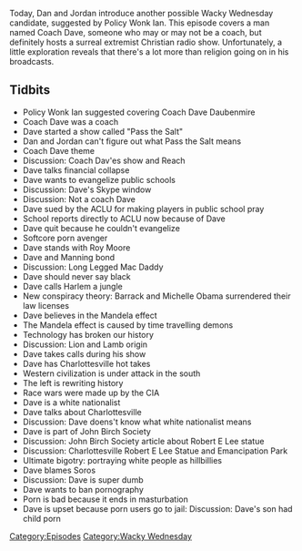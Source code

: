 {{DEFAULTSORT:
    #_EPISODE_0238:Coach Dave
}}{{Episode
    | title           = Coach Dave
    | caption         = Listen to this episode on [https://knowledgefight.libsyn.com/knowledge-fight-coach-dave Libsyn] [https://open.spotify.com/episode/5FHDUB99TXDo25opercvnM Spotify], Read the [[Transcript/238: Coach Dave|Unofficial Transcript]]
    | episodeNumber   = 238
    | length          = 02:07:56
    | airDate         = December 12, 2018
    | episodeType     = [[:Category:Wacky Wednesday|Wacky Wednesday]]
    | appearance      = [[Dave Daubenmire]], [[Roy Moore]], [[James David Manning]]
    | previousEpisode = [[237: March 27, 2009]]
    | nextEpisode     = [[239: December 12-13, 2018]]
}}

{{Stub}}

Today, Dan and Jordan introduce another possible Wacky Wednesday candidate, suggested by Policy Wonk Ian. This episode covers a man named Coach Dave, someone who may or may not be a coach, but definitely hosts a surreal extremist Christian radio show. Unfortunately, a little exploration reveals that there's a lot more than religion going on in his broadcasts.

==Tidbits==

*Policy Wonk Ian suggested covering Coach Dave Daubenmire
*Coach Dave was a coach
*Dave started a show called "Pass the Salt"
*Dan and Jordan can't figure out what Pass the Salt means
*Coach Dave theme
*Discussion: Coach Dav'es show and Reach
*Dave talks financial collapse
*Dave wants to evangelize public schools
*Discussion: Dave's Skype window
*Discussion: Not a coach Dave
*Dave sued by the ACLU for making players in public school pray
*School reports directly to ACLU now because of Dave
*Dave quit because he couldn't evangelize
*Softcore porn avenger
*Dave stands with Roy Moore
*Dave and Manning bond
*Discussion: Long Legged Mac Daddy
*Dave should never say black
*Dave calls Harlem a jungle
*New conspiracy theory: Barrack and Michelle Obama surrendered their law licenses
*Dave believes in the Mandela effect
*The Mandela effect is caused by time travelling demons
*Technology has broken our history
*Discussion: Lion and Lamb origin
*Dave takes calls during his show
*Dave has Charlottesville hot takes
*Western civilization is under attack in the south
*The left is rewriting history
*Race wars were made up by the CIA
*Dave is a white nationalist
*Dave talks about Charlottesville
*Discussion: Dave doens't know what white nationalist means
*Dave is part of John Birch Society
*Discussion: John Birch Society article about Robert E Lee statue
*Discussion: Charlottesville Robert E Lee Statue and Emancipation Park
*Ultimate bigotry: portraying white people as hillbillies
*Dave blames Soros
*Discussion: Dave is super dumb
*Dave wants to ban pornography
*Porn is bad because it ends in masturbation
*Dave is upset because porn users go to jail: Discussion: Dave's son had child porn

[[Category:Episodes]]
[[Category:Wacky Wednesday]]
